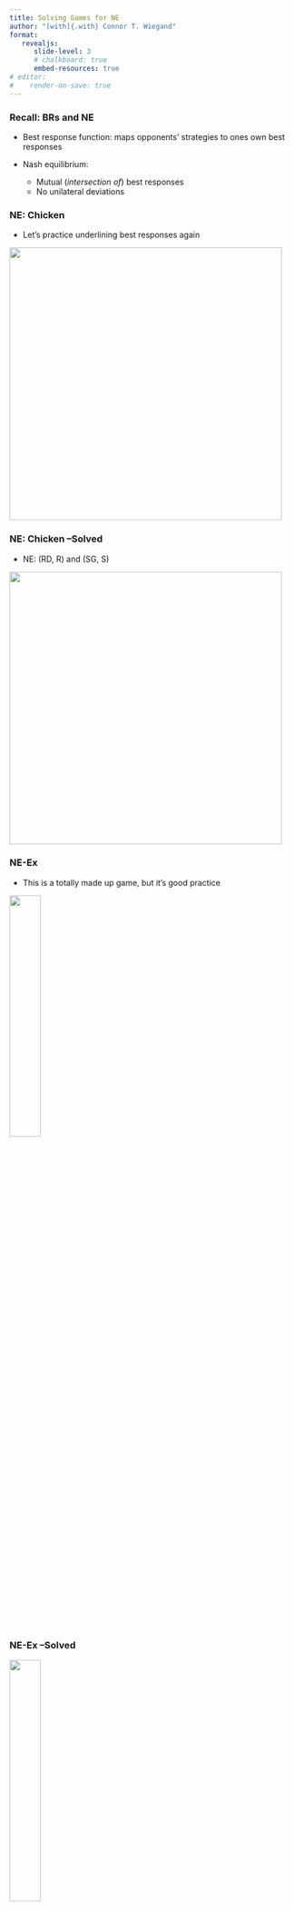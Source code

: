 ```yaml
---
title: Solving Games for NE
author: "[with]{.with} Connor T. Wiegand"
format: 
   revealjs:
      slide-level: 3
      # chalkboard: true
      embed-resources: true
# editor:
#    render-on-save: true
---
```


### Recall: BRs and NE

- Best response function: maps opponents' strategies to ones own best responses

- Nash equilibrium: 
   - Mutual (_intersection of_) best responses
   - No unilateral deviations


### NE: Chicken

- Let's practice underlining best responses again


![](imgs/chicken.png){.absolute top=10% right=5% width=480}

### NE: Chicken --Solved

- NE: (RD, R) and (SG, S)

![](imgs/chicken__solved.png){.absolute top=10% right=5% width=480}


### NE-Ex

- This is a totally made up game, but it's good practice

![](imgs/ne-ex-3.png){.absolute top=10% right=5% width=33%}


### NE-Ex --Solved

![](imgs/ne-ex-3__solved.png){.absolute top=10% right=5% width=33%}


### Matching Pennies

- Sean
   - $BR_S(H)=H$
   - $BR_S(T)=T$
- Bean
   - $BR_B(H)=T$
   - $BR_B(T)=H$

![](imgs/matching-pennies.png){.absolute top=10% right=5% width=33%}

### Matching Pennies --Solved?

- So...there's no NE?
   - How do we make a good prediction?

![](imgs/matching-pennies__solved.png){.absolute top=10% right=5% width=33%}

### Probabilistic Play

- What if players did not play every game the same way?
   - Think of Rock, Paper, Scissors

- Abstracting away from _how_ our opponent may make a randomized^[or _stochastic_] decision, let's simply model their "random" strategy according to the probability that they select each of their moves

- E.g. $(p_{H})\cdot H + (p_{T})\cdot T$
   - That is, $p_{H}\equiv$ the probability that Sean plays Heads
   - Likewise, $p_{T}\equiv$ the probability that Sean plays Tails

### Mixed Strategies

- Such a strategy is called a [Mixed Strategy]{.ulb .hi}

- Contrast to _pure_ strategies -- what we have been discussing thus far
   - $s_{i}\in S_i$ denotes a pure strategy in a player's space of pure strategies
   - $\sigma_{i}(\cdot)\in \Sigma_{i}$ denotes a mixed strategy in a player's space of mixed strategies

- With mixed strategies, we now want to make explicit that we are thinking about players [expected]{.uli} payoffs

### Sean's Expected Payoffs

- Sean's strategy: let's call it $\sigma_S$: 
   $$\sigma_S=p_{H}H + p_{T}T$$

- Note: we denote the expected value with the $E[\cdot]$ operator. Hence, $E[u_{i}(\cdot)]$(or $E[\pi_i(\cdot)]$) denote expected payoffs.

- What is $E[u_S(\sigma_S, H)]$? $E[u_S(\sigma_S, T)]$?
   - $E[u_S(\sigma_S, H)]= p_{H} \cdot u_S(H,H) + p_T \cdot u_S(T,H) = p_H - p_T$
   - $E[u_S(\sigma_S, T)]= p_{H} \cdot u_S(H,T) + p_T \cdot u_S(T,T) = p_T - p_H$

- This generates two new questions for us
   - What are probabilities are reasonable to play?
   - Why would someone play such a strategy?


### The importance of mixed strategies

- What Nash did for his dissertation 

- [**Theorem**]{.alert}: _Every "reasonable" game has a Nash Equilibria_
   - Remarks
      - I want you to assume that every game I show you in this class is "reasonable"
      - In particular, I'm never looking for the answer "this game does not have any NE"
      - Maybe none _of a certain flavor_ or _class_, but not "none"
   - "Reasonable"
      - Every game with a finite strategy space
      - If infinite strategies $\implies$ need compact strategy space^[basically...bounded + no holes]

### When will someone play a mixed strategy?

- Let's take for granted that Sean might be playing a mixed strategy

- Given this, Bean is thinking about playing a mixed strategy as well. When does it make sense to do so?
   - Let's compare $E[u_B(\sigma_S, H)]$ vs. $E[u_B(\sigma_S, T)]$

1. Suppose $E[u_B(\sigma_S, H)] > E[u_B(\sigma_S, T)]$
   - What does this say in words?
   - "Bean gets a higher e.p.^[expected payoff] from playing H than T"
   - So: does Bean have any reason to play $T$?
      - No! That would be adding probability to a worse outcome
      - Bean should just play $H$

### When will someone play a mixed strategy? (cont.)

1. Suppose $E[u_B(\sigma_S, H)] > E[u_B(\sigma_S, T)]$
   - "Bean gets a higher e.p. from playing H than T"
   - So Bean should just play $H$

2. Instead suppose $E[u_B(\sigma_S, H)] < E[u_B(\sigma_S, T)]$
   - "Bean gets a higher e.p. from playing T than H"
   - Does Bean have any reason to play $H$?
      - No! Bean should just play $T$

- Should you ever play a mixed strategy that includes quitting?
   - Not if you want to win
   - "Juking out your opponent" doesn't work if it's too dumb

### When will someone play a mixed strategy? (cont.)

1. Suppose $E[u_B(\sigma_S, H)] > E[u_B(\sigma_S, T)]$
   - Bean should just play $H$
2. Suppose $E[u_B(\sigma_S, H)] < E[u_B(\sigma_S, T)]$
   - Bean should just play $T$
3. What if $E[u_B(\sigma_S, H)] = E[u_B(\sigma_S, T)]$?
   - What does this say in words?
   - "Bean is _indifferent_ between playing $H$ and $T$"

- If Bean gets equal (expected) payoffs from playing either pure strategy, then (and only then) will they have reason to play a mixed strategy

- This holds true in general:
   - An agent will only play a mixed strategy when they are indifferent between a subset of their pure strategies, _holding fixed what the other player is doing_
   - ...and, assuming these strategies are the best pure strategies they can play, in response to the opponent's strategy
      - Ex. scream $\sim$ cry, but **try** is better than both


### How do we find MSNE?

- It's complicated...we'll return to this later

- For now, I primarily want you to know when/why players mix and Nash's existence theorem


### Never Best Responses

- [Def]{.def} [[Version 1.0]{.alert}]: A (pure) strategy $\tilde{s}\in S_{i}$ is said to be [Never a Best Response]{.hii} provided that $\tilde{s}\notin BR_{i}(s_{-i})$ for [any]{.ul} $s_{-i}\in S_{-i}$

- How is this related to strict/weak domination?

### NBR Example

![](imgs/nbr-ex.png){.absolute top=10% right=5% width=33%}

- $H \succ_{SD} C$ for $P_A$
   - and $C$ is NBR

- Hit is not dominated by anything for $P_A$
   - but Hit is still NBR

### Never Best Responses

:::{.nonincremental}
- [Def]{.def} [[Version 1.0]{.alert}]: A (pure) strategy $\tilde{s}\in S_{i}$ is said to be [Never a Best Response]{.hii} provided that $\tilde{s}\notin BR_{i}(s_{-i})$ for [any]{.ul} $s_{-i}\in S_{-i}$

- How is this related to strict/weak domination?
:::

- [**Fact:**]{.alert} a strictly dominated strategy is never a best response
   - Why?

- Do we want to eliminate NBRs _a la_ IDSDS? 
   - No, at least not using this definition
   - We will return to this later, when we resume mixed strategies


